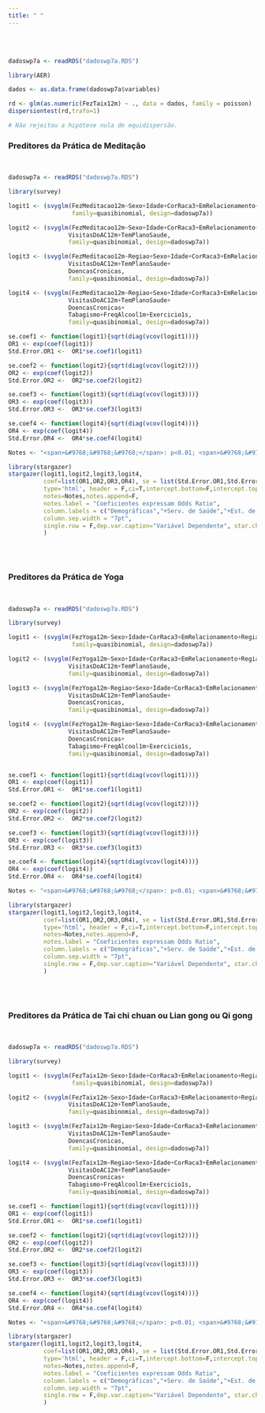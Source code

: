 ```yaml
---
title: " "
---
```


<br/><br/>

```r

dadoswp7a <- readRDS("dadoswp7a.RDS")

library(AER)

dados <- as.data.frame(dadoswp7a$variables)

rd <- glm(as.numeric(FezTaix12m) ~ ., data = dados, family = poisson)
dispersiontest(rd,trafo=1)

# Não rejeitou a hipótese nula de equidispersão.

```

### Preditores da Prática de Meditação 
<br/>
<div align="center">
```r

dadoswp7a <- readRDS("dadoswp7a.RDS")

library(survey)

logit1 <- (svyglm(FezMeditacao12m~Sexo+Idade+CorRaca3+EmRelacionamento+Regiao+NivelEducacional+RendaFamiliarPc,
                  family=quasibinomial, design=dadoswp7a))

logit2 <- (svyglm(FezMeditacao12m~Sexo+Idade+CorRaca3+EmRelacionamento+Regiao+NivelEducacional+RendaFamiliarPc+
                 VisitasDoAC12m+TemPlanoSaude,
                 family=quasibinomial, design=dadoswp7a))

logit3 <- (svyglm(FezMeditacao12m~Regiao+Sexo+Idade+CorRaca3+EmRelacionamento+Regiao+NivelEducacional+RendaFamiliarPc+
                 VisitasDoAC12m+TemPlanoSaude+
                 DoencasCronicas,
                 family=quasibinomial, design=dadoswp7a))

logit4 <- (svyglm(FezMeditacao12m~Regiao+Sexo+Idade+CorRaca3+EmRelacionamento+Regiao+NivelEducacional+RendaFamiliarPc+
                 VisitasDoAC12m+TemPlanoSaude+
                 DoencasCronicas+
                 Tabagismo+FreqAlcool1m+Exercicio1s,
                 family=quasibinomial, design=dadoswp7a))

se.coef1 <- function(logit1){sqrt(diag(vcov(logit1)))}
OR1 <- exp(coef(logit1))
Std.Error.OR1 <-  OR1*se.coef1(logit1)

se.coef2 <- function(logit2){sqrt(diag(vcov(logit2)))}
OR2 <- exp(coef(logit2))
Std.Error.OR2 <-  OR2*se.coef2(logit2)

se.coef3 <- function(logit3){sqrt(diag(vcov(logit3)))}
OR3 <- exp(coef(logit3))
Std.Error.OR3 <-  OR3*se.coef3(logit3)

se.coef4 <- function(logit4){sqrt(diag(vcov(logit4)))}
OR4 <- exp(coef(logit4))
Std.Error.OR4 <-  OR4*se.coef4(logit4)

Notes <- "<span>&#9768;&#9768;&#9768;</span>: p<0.01; <span>&#9768;&#9768;</span>: p<0.05; <span>&#9768;</span>: p<0.1"

library(stargazer)
stargazer(logit1,logit2,logit3,logit4,
          coef=list(OR1,OR2,OR3,OR4), se = list(Std.Error.OR1,Std.Error.OR2,Std.Error.OR3,Std.Error.OR4), 
          type='html', header = F,ci=T,intercept.bottom=F,intercept.top = F,
          notes=Notes,notes.append=F,
          notes.label = "Coeficientes expressam Odds Ratio",
          column.labels = c("Demográficas","+Serv. de Saúde","+Est. de Saúde","+Est. de Vida"),
          column.sep.width = "7pt",
          single.row = F,dep.var.caption="Variável Dependente", star.char = "&#9768;"
          )

```
</div>
<br/><br/>

### Preditores da Prática de Yoga
<br/>
<div align="center">
```r

dadoswp7a <- readRDS("dadoswp7a.RDS")

library(survey)

logit1 <- (svyglm(FezYoga12m~Sexo+Idade+CorRaca3+EmRelacionamento+Regiao+NivelEducacional+RendaFamiliarPc,
                  family=quasibinomial, design=dadoswp7a))

logit2 <- (svyglm(FezYoga12m~Sexo+Idade+CorRaca3+EmRelacionamento+Regiao+NivelEducacional+RendaFamiliarPc+
                 VisitasDoAC12m+TemPlanoSaude,
                 family=quasibinomial, design=dadoswp7a))

logit3 <- (svyglm(FezYoga12m~Regiao+Sexo+Idade+CorRaca3+EmRelacionamento+Regiao+NivelEducacional+RendaFamiliarPc+
                 VisitasDoAC12m+TemPlanoSaude+
                 DoencasCronicas,
                 family=quasibinomial, design=dadoswp7a))

logit4 <- (svyglm(FezYoga12m~Regiao+Sexo+Idade+CorRaca3+EmRelacionamento+Regiao+NivelEducacional+RendaFamiliarPc+
                 VisitasDoAC12m+TemPlanoSaude+
                 DoencasCronicas+
                 Tabagismo+FreqAlcool1m+Exercicio1s,
                 family=quasibinomial, design=dadoswp7a))


se.coef1 <- function(logit1){sqrt(diag(vcov(logit1)))}
OR1 <- exp(coef(logit1))
Std.Error.OR1 <-  OR1*se.coef1(logit1)

se.coef2 <- function(logit2){sqrt(diag(vcov(logit2)))}
OR2 <- exp(coef(logit2))
Std.Error.OR2 <-  OR2*se.coef2(logit2)

se.coef3 <- function(logit3){sqrt(diag(vcov(logit3)))}
OR3 <- exp(coef(logit3))
Std.Error.OR3 <-  OR3*se.coef3(logit3)

se.coef4 <- function(logit4){sqrt(diag(vcov(logit4)))}
OR4 <- exp(coef(logit4))
Std.Error.OR4 <-  OR4*se.coef4(logit4)

Notes <- "<span>&#9768;&#9768;&#9768;</span>: p<0.01; <span>&#9768;&#9768;</span>: p<0.05; <span>&#9768;</span>: p<0.1"

library(stargazer)
stargazer(logit1,logit2,logit3,logit4,
          coef=list(OR1,OR2,OR3,OR4), se = list(Std.Error.OR1,Std.Error.OR2,Std.Error.OR3,Std.Error.OR4), 
          type='html', header = F,ci=T,intercept.bottom=F,intercept.top = F,
          notes=Notes,notes.append=F,
          notes.label = "Coeficientes expressam Odds Ratio",
          column.labels = c("Demográficas","+Serv. de Saúde","+Est. de Saúde","+Est. de Vida"),
          column.sep.width = "7pt",
          single.row = F,dep.var.caption="Variável Dependente", star.char = "&#9768;"
          )

```
</div>
<br/><br/>

### Preditores da Prática de Tai chi chuan ou Lian gong ou Qi gong
<br/>
<div align="center">
```r

dadoswp7a <- readRDS("dadoswp7a.RDS")

library(survey)

logit1 <- (svyglm(FezTaix12m~Sexo+Idade+CorRaca3+EmRelacionamento+Regiao+NivelEducacional+RendaFamiliarPc,
                  family=quasibinomial, design=dadoswp7a))

logit2 <- (svyglm(FezTaix12m~Sexo+Idade+CorRaca3+EmRelacionamento+Regiao+NivelEducacional+RendaFamiliarPc+
                 VisitasDoAC12m+TemPlanoSaude,
                 family=quasibinomial, design=dadoswp7a))

logit3 <- (svyglm(FezTaix12m~Regiao+Sexo+Idade+CorRaca3+EmRelacionamento+Regiao+NivelEducacional+RendaFamiliarPc+
                 VisitasDoAC12m+TemPlanoSaude+
                 DoencasCronicas,
                 family=quasibinomial, design=dadoswp7a))

logit4 <- (svyglm(FezTaix12m~Regiao+Sexo+Idade+CorRaca3+EmRelacionamento+Regiao+NivelEducacional+RendaFamiliarPc+
                 VisitasDoAC12m+TemPlanoSaude+
                 DoencasCronicas+
                 Tabagismo+FreqAlcool1m+Exercicio1s,
                 family=quasibinomial, design=dadoswp7a))

se.coef1 <- function(logit1){sqrt(diag(vcov(logit1)))}
OR1 <- exp(coef(logit1))
Std.Error.OR1 <-  OR1*se.coef1(logit1)

se.coef2 <- function(logit2){sqrt(diag(vcov(logit2)))}
OR2 <- exp(coef(logit2))
Std.Error.OR2 <-  OR2*se.coef2(logit2)

se.coef3 <- function(logit3){sqrt(diag(vcov(logit3)))}
OR3 <- exp(coef(logit3))
Std.Error.OR3 <-  OR3*se.coef3(logit3)

se.coef4 <- function(logit4){sqrt(diag(vcov(logit4)))}
OR4 <- exp(coef(logit4))
Std.Error.OR4 <-  OR4*se.coef4(logit4)

Notes <- "<span>&#9768;&#9768;&#9768;</span>: p<0.01; <span>&#9768;&#9768;</span>: p<0.05; <span>&#9768;</span>: p<0.1"

library(stargazer)
stargazer(logit1,logit2,logit3,logit4,
          coef=list(OR1,OR2,OR3,OR4), se = list(Std.Error.OR1,Std.Error.OR2,Std.Error.OR3,Std.Error.OR4), 
          type='html', header = F,ci=T,intercept.bottom=F,intercept.top = F,
          notes=Notes,notes.append=F,
          notes.label = "Coeficientes expressam Odds Ratio",
          column.labels = c("Demográficas","+Serv. de Saúde","+Est. de Saúde","+Est. de Vida"),
          column.sep.width = "7pt",
          single.row = F,dep.var.caption="Variável Dependente", star.char = "&#9768;"
          )

```
</div>
